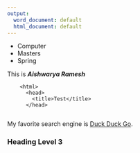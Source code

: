 ```yaml
---
output:
  word_document: default
  html_document: default
---
```

* Computer
* Masters
* Spring

This is  ***Aishwarya Ramesh***

        <html>
          <head>
            <title>Test</title>
          </head>
          
My favorite search engine is [Duck Duck Go](https://duckduckgo.com).

### Heading Level 3